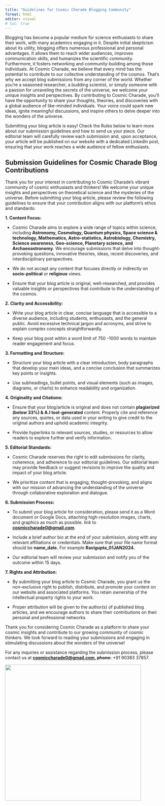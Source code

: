 ```yaml
---
title: "Guidelines for Cosmic Charade Blogging Community"
format: html
editor: visual
# toc: true
---
```


Blogging has become a popular medium for science enthusiasts to share their work, with many academics engaging in it. Despite initial skepticism about its utility, blogging offers numerous professional and personal advantages. It allows them to reach wider audiences, improves communication skills, and humanizes the scientific community. Furthermore, it fosters networking and community-building among those individuals. At Cosmic Charade, we believe that every mind has the potential to contribute to our collective understanding of the cosmos. That's why we accept blog submissions from any corner of the world. Whether you're a seasoned researcher, a budding scientist, or simply someone with a passion for unraveling the secrets of the universe, we welcome your unique insights and perspectives. By contributing to Cosmic Charade, you'll have the opportunity to share your thoughts, theories, and discoveries with a global audience of like-minded individuals. Your voice could spark new ideas, ignite meaningful discussions, and inspire others to delve deeper into the wonders of the universe.

Submitting your blog article is easy! Check the Rules below to learn more about our submission guidelines and how to send us your piece. Our editorial team will carefully review each submission and, upon acceptance, your article will be published on our website with a dedicated LinkedIn post, ensuring that your work reaches a wide audience of fellow enthusiasts.

## **Submission Guidelines for Cosmic Charade Blog Contributions**

Thank you for your interest in contributing to Cosmic Charade's vibrant community of cosmic enthusiasts and thinkers! We welcome your unique insights and perspectives on theoretical science and the mysteries of the universe. Before submitting your blog article, please review the following guidelines to ensure that your contribution aligns with our platform's ethos and standards:

**1. Content Focus:**

-   Cosmic Charade aims to explore a wide range of topics within science, including **Astronomy, Cosmology, Quantum physics, Space science & technology, Mathematics, Astro-statistics, Astrobiology, Chemistry, Science awareness, Geo-science, Planetary science, and Archaeoastronomy**. We encourage submissions that delve into thought-provoking questions, innovative theories, ideas, recent discoveries, and interdisciplinary perspectives.

-   We do not accept any content that focuses directly or indirectly on **socio-political** or **religious** views.

-   Ensure that your blog article is original, well-researched, and provides valuable insights or perspectives that contribute to the understanding of the cosmos.

**2. Clarity and Accessibility:**

-   Write your blog article in clear, concise language that is accessible to a diverse audience, including students, enthusiasts, and the general public. Avoid excessive technical jargon and acronyms, and strive to explain complex concepts straightforwardly.

-   Keep your blog post within a word limit of 750 –1000 words to maintain reader engagement and focus.

**3. Formatting and Structure:**

-   Structure your blog article with a clear introduction, body paragraphs that develop your main ideas, and a concise conclusion that summarizes key points or insights.

-   Use subheadings, bullet points, and visual elements (such as images, diagrams, or charts) to enhance readability and organization.

**4. Originality and Citations:**

-   Ensure that your blog/article is original and does not contain **plagiarized (below 33%) & A.I tool-generated** content. Properly cite and reference any sources, quotes, or data used in your writing to give credit to the original authors and uphold academic integrity.

-   Provide hyperlinks to relevant sources, studies, or resources to allow readers to explore further and verify information.

**5. Editorial Standards:**

-   Cosmic Charade reserves the right to edit submissions for clarity, coherence, and adherence to our editorial guidelines. Our editorial team may provide feedback or suggest revisions to improve the quality and impact of your blog article.

-   We prioritize content that is engaging, thought-provoking, and aligns with our mission of advancing the understanding of the universe through collaborative exploration and dialogue.

**6. Submission Process:**

-   To submit your blog article for consideration, please send it as a Word document or Google Docs, attaching high-resolution images, charts, and graphics as much as possible. link to [**cosmiccharade0\@gmail.com**](mailto:cosmiccharade0@gmail.com).

-   Include a brief author bio at the end of your submission, along with any relevant affiliations or credentials. Make sure that your file name format should be **name_date.** For example **Ravigupta_01JAN2024.**

-   Our editorial team will review your submission and notify you of the outcome within 15 days.

**7. Rights and Attribution:**

-   By submitting your blog article to Cosmic Charade, you grant us the non-exclusive right to publish, distribute, and promote your content on our website and associated platforms. You retain ownership of the intellectual property rights to your work.

-   Proper attribution will be given to the author(s) of published blog articles, and we encourage authors to share their contributions on their personal and professional networks.

Thank you for considering Cosmic Charade as a platform to share your cosmic insights and contribute to our growing community of cosmic thinkers. We look forward to reading your submissions and engaging in stimulating discussions about the wonders of the universe!

For any inquiries or assistance regarding the submission process, please contact us at [**cosmiccharade0\@gmail.com**](mailto:cosmiccharade0@gmail.com)**, phone:** +91 90383 37857.

![](full_logo.gif){fig-align="center" width="441"}
